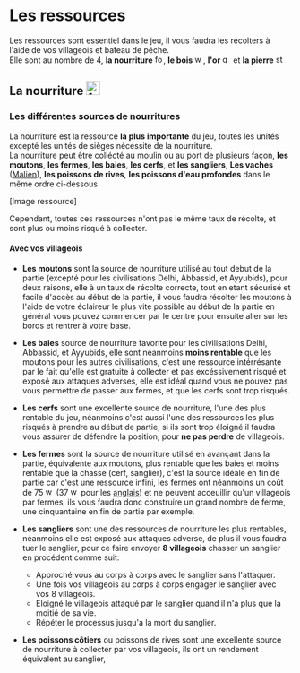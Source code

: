 
# Les ressources

Les ressources sont essentiel dans le jeu, il vous faudra les récolters à l'aide de vos villageois et bateau de pêche. <br/>
Elle sont au nombre de 4, **la nourriture** <img src="/img/guide/ressource/food.png" alt="food" height="15"/>, 
**le bois** <img src="/img/guide/ressource/wood.png" alt="wood" height="15"/>, 
**l'or** <img src="/img/guide/ressource/gold.png" alt="gold" height="15"/>
et **la pierre** <img src="/img/guide/ressource/stone.png" alt="stone" height="15"/>

## La nourriture <img src="/img/guide/ressource/food.png" alt="food" height="25"/>

### Les différentes sources de nourritures

La nourriture est la ressource **la plus importante** du jeu, toutes les unités excepté les unités de sièges nécessite de la nourriture. <br/>
La nourriture peut être collécté au moulin ou au port de plusieurs façon, **les moutons**, **les fermes**, **les baies**, **les cerfs**, et **les sangliers**, 
**Les vaches** ([Malien](404)), **les poissons de rives**, **les poissons d'eau profondes** dans le même ordre ci-dessous

[Image ressource]

Cependant, toutes ces ressources n'ont pas le même taux de récolte, et sont plus ou moins risqué à collecter.<br/>

#### Avec vos villageois

* **Les moutons** sont la source de nourriture utilisé au tout debut de la partie (excepté pour les civilisations Delhi, Abbassid, et Ayyubids), 
pour deux raisons, elle à un taux de récolte correcte, tout en etant sécurisé et facile d'accès au début de la partie, il vous faudra récolter les moutons
à l'aide de votre éclaireur le plus vite possible au début de la partie en général vous pouvez commencer par le centre pour ensuite aller sur les bords et
rentrer à votre base.

* **Les baies** source de nourriture favorite pour les civilisations Delhi, Abbassid, et Ayyubids, elle sont néanmoins **moins rentable** que les moutons
pour les autres civilisations, c'est une ressource intérrésante par le fait qu'elle est gratuite à collecter et pas excéssivement risqué et exposé
aux attaques adverses, elle est idéal quand vous ne pouvez pas vous permettre de passer aux fermes, et que les cerfs sont trop risqués.

* **Les cerfs** sont une excellente source de nourriture, l'une des plus rentable du jeu, néanmoins c'est aussi l'une des ressources les plus risqués 
à prendre au début de partie, si ils sont trop éloigné il faudra vous assurer de défendre la position, pour **ne pas perdre** de villageois.

* **Les fermes** sont la source de nourriture utilisé en avançant dans la partie, équivalente aux moutons, plus rentable que les baies et moins rentable
que la chasse (cerf, sanglier), c'est la source idéale en fin de partie car c'est une ressource infini, les fermes ont néanmoins un coût de 
75 <img src="/img/guide/ressource/wood.png" alt="wood" height="15"/> (37 <img src="/img/guide/ressource/wood.png" alt="wood" height="15"/> pour les
[anglais](404)) et ne peuvent acceuillir qu'un villageois par fermes, ils vous faudra donc construire un grand nombre de ferme, une cinquantaine
en fin de partie par exemple.

* **Les sangliers** sont une des ressources de nourriture les plus rentables, néanmoins elle est exposé aux attaques adverse, de plus 
il vous faudra tuer le sanglier, pour ce faire envoyer **8 villageois** chasser un sanglier en procédent comme suit:
    - Approché vous au corps à corps avec le sanglier sans l'attaquer.
    - Une fois vos villageois au corps à corps engager le sanglier avec vos 8 villageois.
    - Eloigné le villageois attaqué par le sanglier quand il n'a plus que la moitié de sa vie.
    - Répéter le processus jusqu'a la mort du sanglier.

* **Les poissons côtiers** ou poissons de rives sont une excellente source de nourriture à collecter par vos villageois, ils ont un rendement
équivalent au sanglier, 
